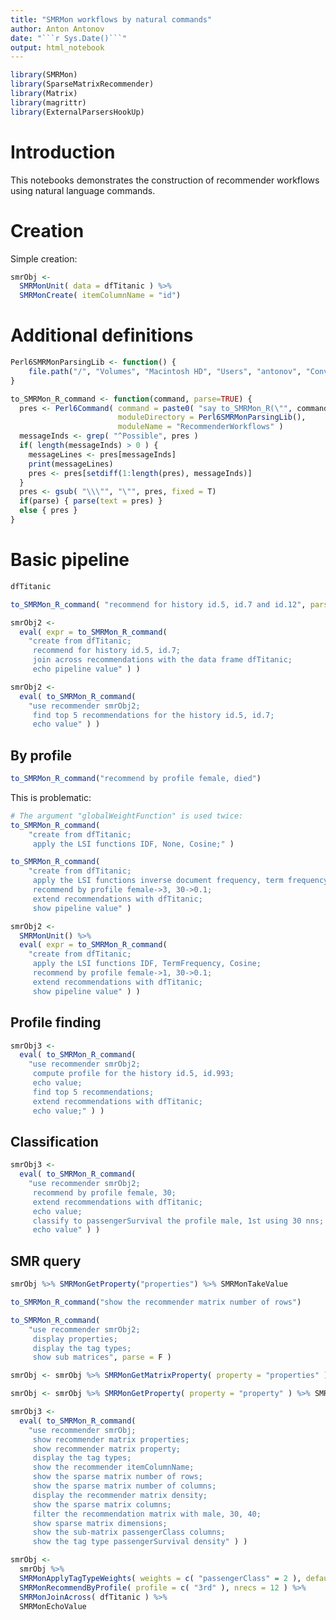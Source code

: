 ```yaml
---
title: "SMRMon workflows by natural commands"
author: Anton Antonov
date: "```r Sys.Date()```"
output: html_notebook
---
```


```r
library(SMRMon)
library(SparseMatrixRecommender)
library(Matrix)
library(magrittr)
library(ExternalParsersHookUp)
```

# Introduction

This notebooks demonstrates the construction of recommender workflows
using natural language commands.

# Creation

Simple creation:

```r
smrObj <-
  SMRMonUnit( data = dfTitanic ) %>%
  SMRMonCreate( itemColumnName = "id")
```

# Additional definitions

```r
Perl6SMRMonParsingLib <- function() {
    file.path("/", "Volumes", "Macintosh HD", "Users", "antonov", "ConversationalAgents", "Packages", "Perl6", "RecommenderWorkflows", "lib")
}
```

```r
to_SMRMon_R_command <- function(command, parse=TRUE) {
  pres <- Perl6Command( command = paste0( "say to_SMRMon_R(\"", command, "\")"),
                        moduleDirectory = Perl6SMRMonParsingLib(),
                        moduleName = "RecommenderWorkflows" )
  messageInds <- grep( "^Possible", pres )
  if( length(messageInds) > 0 ) {
    messageLines <- pres[messageInds]
    print(messageLines)
    pres <- pres[setdiff(1:length(pres), messageInds)]
  }
  pres <- gsub( "\\\"", "\"", pres, fixed = T)
  if(parse) { parse(text = pres) }
  else { pres }
}
```

# Basic pipeline

```r
dfTitanic
```
```r
to_SMRMon_R_command( "recommend for history id.5, id.7 and id.12", parse = F )
```


```r
smrObj2 <-
  eval( expr = to_SMRMon_R_command( 
    "create from dfTitanic;
     recommend for history id.5, id.7; 
     join across recommendations with the data frame dfTitanic; 
     echo pipeline value" ) )
```

```r
smrObj2 <- 
  eval( to_SMRMon_R_command( 
    "use recommender smrObj2; 
     find top 5 recommendations for the history id.5, id.7; 
     echo value" ) )
```

## By profile

```r
to_SMRMon_R_command("recommend by profile female, died")
```

This is problematic:

```r
# The argument "globalWeightFunction" is used twice:
to_SMRMon_R_command( 
    "create from dfTitanic; 
     apply the LSI functions IDF, None, Cosine;" )
```


```r
to_SMRMon_R_command( 
    "create from dfTitanic; 
     apply the LSI functions inverse document frequency, term frequency, and cosine;
     recommend by profile female->3, 30->0.1; 
     extend recommendations with dfTitanic; 
     show pipeline value" )
```

```r
smrObj2 <-
  SMRMonUnit() %>% 
  eval( expr = to_SMRMon_R_command( 
    "create from dfTitanic; 
     apply the LSI functions IDF, TermFrequency, Cosine;
     recommend by profile female->1, 30->0.1; 
     extend recommendations with dfTitanic; 
     show pipeline value" ) )
```

## Profile finding


```r
smrObj3 <- 
  eval( to_SMRMon_R_command( 
    "use recommender smrObj2; 
     compute profile for the history id.5, id.993; 
     echo value;
     find top 5 recommendations;
     extend recommendations with dfTitanic;
     echo value;" ) )
```

## Classification

```r
smrObj3 <- 
  eval( to_SMRMon_R_command( 
    "use recommender smrObj2; 
     recommend by profile female, 30;
     extend recommendations with dfTitanic;
     echo value;
     classify to passengerSurvival the profile male, 1st using 30 nns;
     echo value" ) )
```

## SMR query

```r
smrObj %>% SMRMonGetProperty("properties") %>% SMRMonTakeValue
```

```r
to_SMRMon_R_command("show the recommender matrix number of rows")
```
```r
to_SMRMon_R_command( 
    "use recommender smrObj2;
     display properties;
     display the tag types;
     show sub matrices", parse = F )
```
```r
smrObj <- smrObj %>% SMRMonGetMatrixProperty( property = "properties" ) %>% SMRMonEchoValue
```

```r
smrObj <- smrObj %>% SMRMonGetProperty( property = "property" ) %>% SMRMonEchoValue
```


```r
smrObj3 <-
  eval( to_SMRMon_R_command( 
    "use recommender smrObj;
     show recommender matrix properties;
     show recommender matrix property;
     display the tag types;
     show the recommender itemColumnName;
     show the sparse matrix number of rows;
     show the sparse matrix number of columns;
     display the recommender matrix density;
     show the sparse matrix columns;
     filter the recommendation matrix with male, 30, 40;
     show sparse matrix dimensions;
     show the sub-matrix passengerClass columns;
     show the tag type passengerSurvival density" ) )
```

```r
smrObj <- 
  smrObj %>% 
  SMRMonApplyTagTypeWeights( weights = c( "passengerClass" = 2 ), default = 0 ) %>% 
  SMRMonRecommendByProfile( profile = c( "3rd" ), nrecs = 12 ) %>% 
  SMRMonJoinAcross( dfTitanic ) %>% 
  SMRMonEchoValue
```


